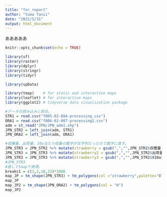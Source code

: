 ```yaml
---
title: "for_report"
author: "Yuma Tanii"
date: "2022/5/31"
output: html_document
---
```

あああああ
```r
knitr::opts_chunk$set(echo = TRUE)
```

```r
library(sf)
library(raster)
library(dplyr)
library(stringr)
library(tidyr)

library(spData)

library(tmap)    # for static and interactive maps
library(leaflet) # for interactive maps
library(ggplot2) # tidyverse data visualization package
```

```r
#データの読み込みと統合。
STR1 = read.csv("f005-02-084-processing.csv")
ORA1 = read.csv("f006-02-007-processing2.csv")
adm = st_read("JPN/JPN_adm1.shp")
JPN_STR2 = left_join(adm, STR1)
JPN_ORA2 = left_join(adm, ORA1)
```

```r
#収穫量、出荷量、10a当たり収量の数字が文字列だったので数字に直す。
JPN_STR3 = JPN_STR2 %>% mutate(strawberry = gsub(",","",JPN_STR2$収穫量.t.) %>% as.numeric())
JPN_STR3 = JPN_STR3 %>% mutate(strawberry2 = gsub(",","",JPN_STR2$出荷量.t.) %>% as.numeric())
JPN_STR3 = JPN_STR3 %>% mutate(strawberry3 = gsub(",","",JPN_STR2$X10a当たり収量.kg.) %>% as.numeric())
#JPN_STR3
#直してtmapで表現。
breaks1 = c(1,3,10,23)*1000
map_JP = tm_shape(JPN_STR3) + tm_polygons(col ="strawberry",palette="Blues",breaks =breaks1)
map_JP
map_JP2 = tm_shape(JPN_ORA2) + tm_polygons(col = "H")
map_JP2
```




















